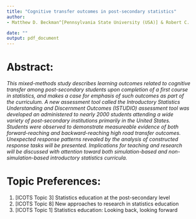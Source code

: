 ```yaml
---
title: "Cognitive transfer outcomes in post-secondary statistics"
author: 
- Matthew D. Beckman^[Pennsylvania State University (USA)] & Robert C. delMas^[University of Minnesota (USA)]  

date: ""
output: pdf_document
---
```


# Abstract: 

*This mixed-methods study describes learning outcomes related to cognitive transfer among post-secondary students upon completion of a first course in statistics, and makes a case for emphasis of such outcomes as part of the curriculum. A new assessment tool called the Introductory Statistics Understanding and Discernment Outcomes (ISTUDIO) assessment tool was developed an administered to nearly 2000 students attending a wide variety of post-secondary institutions primarily in the United States. Students were observed to demonstrate measureable evidence of both forward-reaching and backward-reaching high road transfer outcomes. Unexpected response patterns revealed by the analysis of constructed response tasks will be presented. Implications for teaching and research will be discussed with attention toward both simulation-based and non-simulation-based introductory statistics curricula.  *


# Topic Preferences: 

1. [ICOTS Topic 3] Statistics education at the post-secondary level
2. [ICOTS Topic 8] New approaches to research in statistics education
3. [ICOTS Topic 1] Statistics education: Looking back, looking forward

